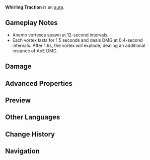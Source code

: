{{Status Infobox
|image      = Whirling Traction.png
|type       = Auras
|appearance = [[Sumeru]] [[Bounties]]
|effect     = (Enemy) will occasionally unleash Anemo vortexes that will pull nearby characters in and deal {{Color|Anemo DMG}} to characters within their AoE.
}}
'''Whirling Traction''' is an [[aura]].

==Gameplay Notes==
* Anemo vortexes spawn at 12-second intervals.
* Each vortex lasts for 1.5 seconds and deals DMG at 0.4-second intervals. After 1.6s, the vortex will explode, dealing an additional instance of AoE DMG.

==Damage==
{{Environmental Damage|1|Anemo vortex DoT|truedamage=2}}
{{Environmental Damage|3|Anemo vortex explosion|truedamage=2}}

==Advanced Properties==
{{Advanced Properties
|title   = DoT
|gu      = 1U
|icdtag  = DoT
|icdtype = 2.5s/3 Hits
|poise   = 30
|impulse = 2

|title2   = DoT
|gu2      = 2U
|icdtag2  = none
|poise2   = 200
|impulse2 = 5
}}

==Preview==
{{Preview
|f1 = Whirling Traction Preview
}}

==Other Languages==
{{Other Languages
|en      = Whirling Traction
|zhs     = 引聚涡流
|zhs_rm  = Yǐnjù Wōliú
|zht     = 引聚渦流
|zht_rm  = Yǐnjù Wōliú
|zh_tl   = 
|ja      = ワーリングトラクション
|ja_rm   = Waaringu Torakushon
|ja_tl   = Whirling Traction
|ko      = 소용돌이의 견인
|ko_rm   = Soyongdori-ui Gyeonin
|ko_tl   = Traction of Vortex
|es      = Vórtice atrayente
|es_tl   = Attracting Vortex
|fr      = Traction tourbillonnante
|fr_tl   = Whirling Traction
|ru      = Вихревая тяга
|ru_tl   = Vortex Traction
|th      = เหนี่ยวนำกระแสลมวน
|th_rm   = 
|th_tl   = 
|vi      = Lốc Xoáy Cuốn Bay
|vi_tl   = 
|de      = Strömung des Wirbels
|de_tl   = Flow of the Vortex
|id      = Tarikan Pusaran
|id_tl   = Traction of Whirlpool
|pt      = Tração do Turbilhão
|pt_tl   = 
|tr      = Çekim Girdabı
|tr_tl   = 
|it      = Trazione vorticosa
|it_tl   = 
}}

==Change History==
{{Change History|1.0}}

==Navigation==
{{Ley Line Disorder Navbox}}